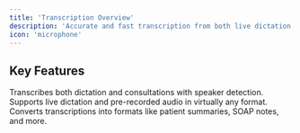 ```yaml
---
title: 'Transcription Overview'
description: 'Accurate and fast transcription from both live dictation and attachments with customisable outputs'
icon: 'microphone'
---
```


## Key Features

<Card title="Dictation & Consultations" icon="users" >
Transcribes both dictation and consultations with speaker detection.
</Card>

<Card title="Record or Upload" icon="microphone" >
Supports live dictation and pre-recorded audio in virtually any format.
</Card>

<Card title="Customisable Intelligence" icon="wand-magic-sparkles" >
Converts transcriptions into formats like patient summaries, SOAP notes, and more.
</Card>